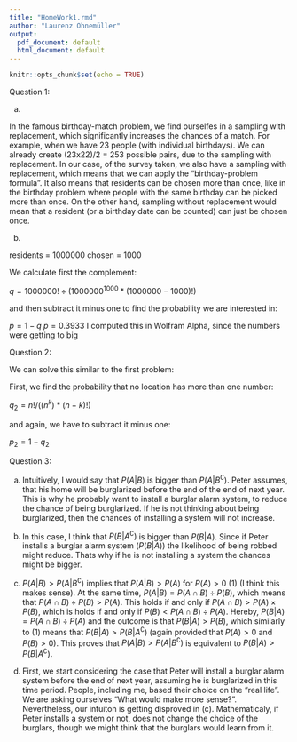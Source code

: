 ```yaml
---
title: "HomeWork1.rmd"
author: "Laurenz Ohnemüller"
output:
  pdf_document: default
  html_document: default
---
```


```r
knitr::opts_chunk$set(echo = TRUE)
```

Question 1: 

(a)

In the famous birthday-match problem, we find ourselfes in a sampling with replacement, which significantly increases the chances of a match. For example, when we have 23 people (with individual birthdays). We can already create (23x22)/2 = 253 possible pairs, due to the sampling with replacement.
In our case, of the survey taken, we also have a sampling with replacement, which means that we can apply the "birthday-problem formula". It also means that residents can be chosen more than once, like in the birthday problem where people with the same birthday can be picked more than once.
On the other hand, sampling without replacement would mean that a resident (or a birthday date can be counted) can just be chosen once.

(b)

residents = 1000000
chosen = 1000

We calculate first the complement:

$q = 1000000!\div (1000000^{1000}*(1000000-1000)!)$

and then subtract it minus one to find the probability we are interested in:

$p = 1-q$
$p = 0.3933$
I computed this in Wolfram Alpha, since the numbers were getting to big 



Question 2: 

We can solve this similar to the first problem:

First, we find the probability that no location has more than one number:

$q_2 = n!/((n^k)*(n-k)!)$

and again, we have to subtract it minus one: 

$p_2 = 1 - q_2$




Question 3: 

(a)
Intuitively, I would say that $P(A|B)$ is bigger than $P(A|B^\complement)$.
Peter assumes, that his home will be burglarized before the end of the end of next year. This is why he probably want to install a burglar alarm system, to reduce the chance of being burglarized. If he is not thinking about being burglarized, then the chances of installing a system will not increase.

(b)
In this case, I think that $P(B|A^\complement)$ is bigger than $P(B|A)$. Since if Peter installs a burglar alarm system ($P(B|A)$) the likelihood of being robbed might reduce. Thats why if he is not installing a system the chances might be bigger. 

(c)
$P(A|B)>P(A|B^\complement)$ implies that $P(A|B)>P(A)$ for $P(A)>0$ (1) (I think this makes sense). 
At the same time, $P(A|B) = P(A \cap B)\div P(B)$, which means that 
$P(A \cap B)\div P(B) > P(A)$. This holds if and only if $P(A \cap B) > P(A) \times P(B)$, which is holds if and only if $P(B) < P(A \cap B) \div P(A)$.
Hereby, $P(B|A) = P(A \cap B) \div P(A)$ and the outcome is that $P(B|A) > P(B)$, which similarly to (1) means that $P(B|A) > P(B|A^\complement)$ (again provided that $P(A)>0$ and $P(B)>0$).
This proves that $P(A|B)>P(A|B^\complement)$ is equivalent to $P(B|A) > P(B|A^\complement)$. 


(d)
First, we start considering the case that Peter will install a burglar alarm system before the end of next year, assuming he is burglarized in this time period. People, including me, based their choice on the "real life". We are asking ourselves "What would make more sense?". Nevertheless, our intuiton is getting disproved in (c). Mathematicaly, if Peter installs a system or not, does not change the choice of the burglars, though we might think that the burglars would learn from it. 










